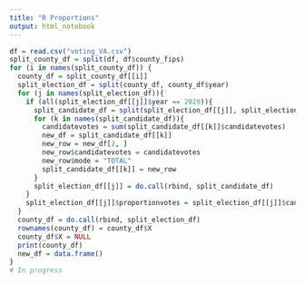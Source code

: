 ```yaml
---
title: "R Proportions"
output: html_notebook
---
```



```r
df = read.csv("voting_VA.csv")
split_county_df = split(df, df$county_fips)
for (i in names(split_county_df)) {
  county_df = split_county_df[[i]]
  split_election_df = split(county_df, county_df$year)
  for (j in names(split_election_df)){
    if (all(split_election_df[[j]]$year == 2020)){
      split_candidate_df = split(split_election_df[[j]], split_election_df[[j]]$candidate)
      for (k in names(split_candidate_df)){
        candidatevotes = sum(split_candidate_df[[k]]$candidatevotes)
        new_df = split_candidate_df[[k]]
        new_row = new_df[2, ]
        new_row$candidatevotes = candidatevotes
        new_row$mode = "TOTAL"
        split_candidate_df[[k]] = new_row
      }
      split_election_df[[j]] = do.call(rbind, split_candidate_df)
    }
    split_election_df[[j]]$proportionvotes = split_election_df[[j]]$candidatevotes / split_election_df[[j]]$totalvotes
  }
  county_df = do.call(rbind, split_election_df)
  rownames(county_df) = county_df$X
  county_df$X = NULL
  print(county_df)
  new_df = data.frame()
}
# In progress
```


